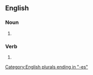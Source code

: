 ==English==

===Noun===
{{head|en|noun plural form}}

# {{plural of|interfix|lang=en}}

===Verb===
{{head|en|verb form}}

# {{en-third-person singular of|interfix}}

[[Category:English plurals ending in "-es"]]